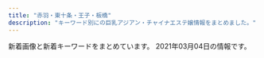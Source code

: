 ```yaml
---
title: "赤羽・東十条・王子・板橋"
description: "キーワード別にの巨乳アジアン・チャイナエステ嬢情報をまとめました。"
---
```


新着画像と新着キーワードをまとめています。
2021年03月04日の情報です。

<DmmAffiliateIns />
<KeywordTable
  shops={
    [
    {
        "img_links": [
            "http://www.darling.esjp.info/files/003.jpg",
            "http://www.darling.esjp.info/img/nav-002.png",
            "http://www.darling.esjp.info/files/007.jpg",
            "http://www.darling.esjp.info/img/tel.png",
            "http://www.darling.esjp.info/img/nav-003.png",
            "http://www.darling.esjp.info/img/nav-006.png",
            "http://www.darling.esjp.info/img/stt.jpg",
            "http://www.darling.esjp.info/img/nav-001.png",
            "http://www.darling.esjp.info/files/002.jpg",
            "http://www.darling.esjp.info/files/008.jpg",
            "http://www.darling.esjp.info/img/stb.jpg",
            "http://www.darling.esjp.info/files/001.jpg",
            "http://www.darling.esjp.info/img/nav-004.png",
            "http://www.darling.esjp.info/img/nav-005.png",
            "http://www.darling.esjp.info/img/top01.png"
        ],
        "url": "http://www.darling.esjp.info/",
        "station": "JR\u8d64\u7fbd\u99c5\u5357\u53e3",
        "keywords": {
            "86": 1,
            "87": 4,
            "D": 5
        },
        "name": "Darling \uff5e\u30c0\u30fc\u30ea\u30f3\uff5e"
    },
    {
        "station": "JR\u8d64\u7fbd\u99c5\u897f\u53e3",
        "img_links": [
            "http://www.cocosia.work/staff/yuyu1.jpg",
            "http://www.cocosia.work/staff/hina.jpg",
            "http://www.cocosia.work/img/header_info.png",
            "http://www.cocosia.work/staff/hina1.jpg",
            "http://www.cocosia.work/staff/riya1.jpg",
            "http://www.cocosia.work/img/int3.jpg",
            "http://www.cocosia.work/img/bn_contact.jpg",
            "http://www.cocosia.work/img/concept_sp.jpg",
            "http://www.cocosia.work/img/int3_sp.jpg",
            "http://www.cocosia.work/staff/mao.jpg",
            "http://www.cocosia.work/staff/rea1.jpg",
            "http://www.cocosia.work/img/bn_contact_sp.jpg",
            "http://www.cocosia.work/img/concept.jpg",
            "http://www.cocosia.work/staff/riya.jpg",
            "http://www.cocosia.work/staff/rea.jpg",
            "http://www.cocosia.work/staff/mika1.jpg",
            "http://www.cocosia.work/img/int1.jpg",
            "http://www.cocosia.work/img/bn_howto.jpg",
            "http://www.cocosia.work/img/int1_sp.jpg",
            "http://www.cocosia.work/staff/mao1.jpg",
            "http://www.cocosia.work/staff/mika.jpg",
            "http://www.cocosia.work/img/bn_howto_sp.jpg",
            "http://www.cocosia.work/img/i_tel.png",
            "http://www.cocosia.work/img/int2_sp.jpg",
            "http://www.cocosia.work/img/int2.jpg",
            "http://www.cocosia.work/staff/yuyu.jpg"
        ],
        "keywords": {
            "87": 6,
            "86": 8,
            "C": 15,
            "D": 10,
            "85": 2,
            "E": 6
        },
        "name": "Cocosia \uff5e\u30b3\u30b3\u30b7\u30a2\uff5e",
        "url": "http://www.cocosia.work/"
    },
    {
        "img_links": [
            "http://ka-en.work/sp/img/t-r.jpg",
            "http://ka-en.work/img/st3.jpg",
            "http://ka-en.work/sp/img/t-a.jpg",
            "http://ka-en.work/sp/img/tit.jpg",
            "http://ka-en.work/img/st9.jpg",
            "http://ka-en.work/sp/img/acc1.jpg",
            "http://ka-en.work/img/fla-1.jpg",
            "http://ka-en.work/img/botton.jpg",
            "http://ka-en.work/sp/img/kanban.jpg",
            "http://ka-en.work/img/botton4.jpg",
            "http://ka-en.work/sp/img/add.jpg",
            "http://ka-en.work/sp/img/pic.jpg",
            "http://ka-en.work/sp/img/st3.jpg",
            "http://ka-en.work/sp/img/p-6.jpg",
            "http://ka-en.work/sp/img/pc.jpg",
            "http://ka-en.work/img/s9.jpg",
            "http://ka-en.work/sp/img/tel.jpg",
            "http://ka-en.work/img/st10.jpg",
            "http://ka-en.work/sp/img/t-o.jpg",
            "http://ka-en.work/img/st7.jpg",
            "http://ka-en.work/img/foot.jpg",
            "http://ka-en.work/sp/img/st7.jpg",
            "http://ka-en.work/sp/img/st10.jpg",
            "http://ka-en.work/img/acc4.jpg",
            "http://ka-en.work/sp/img/st1.jpg",
            "http://ka-en.work/img/head.jpg",
            "http://ka-en.work/img/s3.jpg",
            "http://ka-en.work/sp/img/p-10.jpg",
            "http://ka-en.work/img/botton2.jpg",
            "http://ka-en.work/img/acc3.jpg",
            "http://ka-en.work/img/botton5.jpg",
            "http://ka-en.work/img/s7.jpg",
            "http://ka-en.work/img/fla-3.jpg",
            "http://ka-en.work/img/s2.jpg",
            "http://ka-en.work/img/acc1.jpg",
            "http://ka-en.work/img/fla-2.jpg",
            "http://ka-en.work/img/s4.jpg",
            "http://ka-en.work/img/kanban.jpg",
            "http://ka-en.work/img/st6.jpg",
            "http://ka-en.work/sp/img/st9.jpg",
            "http://ka-en.work/sp/img/cam.jpg",
            "http://ka-en.work/img/botton3.jpg",
            "http://ka-en.work/img/st2.jpg",
            "http://ka-en.work/sp/img/info.jpg",
            "http://ka-en.work/sp/img/st2.jpg",
            "http://ka-en.work/sp/img/sys.jpg",
            "http://ka-en.work/sp/img/p-9.jpg",
            "http://ka-en.work/sp/img/st6.jpg",
            "http://ka-en.work/sp/img/st8.jpg",
            "http://ka-en.work/img/s6.jpg",
            "http://ka-en.work/sp/img/t-s.jpg",
            "http://ka-en.work/img/acc5.jpg",
            "http://ka-en.work/sp/img/acc5.jpg",
            "http://ka-en.work/img/botton6.jpg",
            "http://ka-en.work/sp/img/botton.jpg",
            "http://ka-en.work/sp/img/acc2.jpg",
            "http://ka-en.work/img/st4.jpg",
            "http://ka-en.work/sp/img/t-t.jpg",
            "http://ka-en.work/img/mo.png",
            "http://ka-en.work/sp/img/st4.jpg",
            "http://ka-en.work/sp/img/time.jpg",
            "http://ka-en.work/img/s10.jpg",
            "http://ka-en.work/sp/img/acc4.jpg",
            "http://ka-en.work/img/acc2.jpg",
            "http://ka-en.work/img/st1.jpg",
            "http://ka-en.work/sp/img/acc3.jpg",
            "http://ka-en.work/img/st8.jpg"
        ],
        "url": "http://ka-en.work/",
        "station": "JR\u8d64\u7fbd\u99c5\u6771\u53e3",
        "keywords": {
            "D": 5,
            "84": 1,
            "C": 17,
            "86": 2,
            "87": 1,
            "88": 2,
            "E": 3,
            "85": 12
        },
        "name": "\u83ef\u8276"
    },
    {
        "url": "http://www.crossu.xyz/",
        "keywords": {
            "\u30bb\u30af\u30b7\u30fc": 5
        },
        "station": "JR\u738b\u5b50\u99c5\u5317\u53e3",
        "name": "\u685c\u306e\u604b",
        "img_links": [
            "http://www.crossu.xyz/uploads/180620/1-1P62010193X63.jpg",
            "http://www.crossu.xyz/uploads/190924/1-1Z9241056212J.jpg",
            "http://www.crossu.xyz/uploads/191119/1-19111915043V27.jpg",
            "http://www.crossu.xyz/uploads/200528/1-20052Q52142229.jpg",
            "http://www.crossu.xyz/uploads/191129/1-19112914393CK.jpg",
            "http://www.crossu.xyz/uploads/allimg/180620/1-1P6201013133b.jpg",
            "http://www.crossu.xyz/uploads/181211/1-1Q2111433162D.jpg",
            "http://www.crossu.xyz/templets/default/picture/staff_t.jpg",
            "http://www.crossu.xyz/templets/default/picture/interior_t.jpg",
            "http://www.crossu.xyz/templets/default/picture/head.jpg",
            "http://www.crossu.xyz/templets/default/picture/rec1.png",
            "http://www.crossu.xyz/uploads/180621/1-1P621101232H4.jpg",
            "http://www.crossu.xyz/templets/default/picture/news.jpg",
            "http://www.crossu.xyz/uploads/180620/1-1P62010154K00.png"
        ]
    },
    {
        "name": "Flower",
        "img_links": [
            "http://flower.este88.com/images/m01.jpg",
            "http://flower.este88.com/images/dot.png",
            "http://flower.este88.com/i/images/access2.jpg",
            "http://flower.este88.com/gals/riri1.jpg",
            "http://flower.este88.com/gals/haruka1.jpg",
            "http://flower.este88.com/i/images/access5.jpg",
            "http://flower.este88.com/images/kp01.jpg",
            "http://flower.este88.com/images/m05.jpg",
            "http://flower.este88.com/i/images/access3.jpg",
            "http://flower.este88.com/images/img1.jpg",
            "http://flower.este88.com/images/m02.jpg",
            "http://flower.este88.com/i/images/access7.jpg",
            "http://flower.este88.com/images/m03.jpg",
            "http://flower.este88.com/gals/yuuna1.jpg",
            "http://flower.este88.com/i/images/access4.jpg",
            "http://flower.este88.com/gals/erika1.jpg",
            "http://flower.este88.com/gals/moe1.jpg",
            "http://flower.este88.com/images/m04.jpg",
            "http://flower.este88.com/i/images/access1.jpg",
            "http://flower.este88.com/i/images/access6.jpg",
            "http://flower.este88.com/gals/emi1.jpg"
        ],
        "station": "JR\u8d64\u7fbd\u99c5\u5357\u53e3",
        "url": "http://flower.este88.com/",
        "keywords": {}
    },
    {
        "keywords": {
            "C": 15
        },
        "station": "JR\u738b\u5b50\u99c5\u5317\u53e3",
        "url": "http://oji.pink/",
        "img_links": [
            "http://oji.pink/images/zi_link.png",
            "http://oji.pink/images/yuki.jpg",
            "http://oji.pink/images/r2.jpg",
            "http://oji.pink/images/1.png",
            "http://oji.pink/images/r3.jpg",
            "http://oji.pink/images/zi_staff.png",
            "http://oji.pink/images/g2.jpg",
            "http://oji.pink/images/g1.jpg",
            "http://oji.pink/images/g5.jpg",
            "http://oji.pink/images/r4.jpg",
            "http://oji.pink/images/3.png",
            "http://oji.pink/images/r1.jpg",
            "http://oji.pink/images/aki.jpg",
            "http://oji.pink/images/g7.jpg",
            "http://oji.pink/images/g0.jpg",
            "http://oji.pink/images/top.jpg",
            "http://oji.pink/images/mobile.jpg",
            "http://oji.pink/images/new1.jpg"
        ],
        "name": "\u7f8e\u5065"
    },
    {
        "station": "\u5c3e\u4e45\u99c5",
        "name": "\u5f69\u8679",
        "url": "http://e-yuri.work/",
        "img_links": [
            "http://e-yuri.work/images/3.jpg",
            "http://e-yuri.work/images/head.jpg",
            "http://e-yuri.work/images/interior_t.jpg",
            "http://e-yuri.work/images/int2.jpg",
            "http://e-yuri.work/images/news.jpg",
            "http://e-yuri.work/images/staff_t.jpg",
            "http://e-yuri.work/staff/ayumi.jpg",
            "http://e-yuri.work/images/sys.jpg",
            "http://e-yuri.work/images/int1.jpg",
            "http://e-yuri.work/images/s1.png",
            "http://e-yuri.work/staff/yuyu.jpg",
            "http://e-yuri.work/images/2.jpg",
            "http://e-yuri.work/images/tg.jpg",
            "http://e-yuri.work/images/rec1.jpg",
            "http://e-yuri.work/img/karina1.jpg",
            "http://e-yuri.work/img/yuyu1.jpg",
            "http://e-yuri.work/images/rec2.jpg",
            "http://e-yuri.work/images/1.jpg",
            "http://e-yuri.work/images/ac1.jpg",
            "http://e-yuri.work/staff/karina.jpg",
            "http://e-yuri.work/img/ayumi1.jpg"
        ],
        "keywords": {}
    },
    {
        "img_links": [
            "http://www.e-baby.work/staff/kumi1.jpg",
            "http://www.e-baby.work/staff/karen1.jpg",
            "http://www.e-baby.work/img/all/icon2.png",
            "http://www.e-baby.work/staff/maya1.jpg",
            "http://www.e-baby.work/img/all/loader.png",
            "http://www.e-baby.work/staff/kumic.jpg",
            "http://www.e-baby.work/staff/yuka1.jpg",
            "http://www.e-baby.work/staff/haru1.jpg",
            "http://www.e-baby.work/staff/rina1.jpg"
        ],
        "station": "JR\u8d64\u7fbd\u99c5\u6771\u53e3",
        "url": "http://www.e-baby.work/",
        "keywords": {
            "87": 1,
            "85": 1,
            "84": 1,
            "89": 1,
            "E": 2,
            "86": 2,
            "C": 1,
            "D": 3
        },
        "name": "\u30a2\u30a4\u30ea\u30b9"
    },
    {
        "img_links": [
            "http://esthe-taiwanaroma.com/img/mask02.jpg",
            "http://esthe-taiwanaroma.com/img/ami.jpg",
            "http://esthe-taiwanaroma.com/img/head_img.png",
            "http://esthe-taiwanaroma.com/img/yuki.jpg",
            "http://esthe-taiwanaroma.com/img/sara2.jpg",
            "http://esthe-taiwanaroma.com/img/mask04.jpg",
            "http://esthe-taiwanaroma.com/img/corona-5.jpg",
            "http://esthe-taiwanaroma.com/img/mami.jpg",
            "http://esthe-taiwanaroma.com/img/topbg02.jpg",
            "http://esthe-taiwanaroma.com/img/photo_01.jpg",
            "http://esthe-taiwanaroma.com/img/mask03.jpg",
            "http://esthe-taiwanaroma.com/img/corona-3.jpg",
            "http://esthe-taiwanaroma.com/img/mami03.png",
            "http://esthe-taiwanaroma.com/img/corona-4.jpg",
            "http://esthe-taiwanaroma.com/img/tel_img.png",
            "http://esthe-taiwanaroma.com/img/mask05.jpg",
            "http://esthe-taiwanaroma.com/img/sara002.jpg",
            "http://esthe-taiwanaroma.com/img/anna.png",
            "http://esthe-taiwanaroma.com/img/reina3.jpg",
            "http://esthe-taiwanaroma.com/img/emi001.jpg",
            "http://esthe-taiwanaroma.com/img/hina.jpg",
            "http://esthe-taiwanaroma.com/img/pagetop.png",
            "http://esthe-taiwanaroma.com/img/kaori2.jpg",
            "http://esthe-taiwanaroma.com/img/corona-2.jpg",
            "http://esthe-taiwanaroma.com/img/mask01.jpg",
            "http://esthe-taiwanaroma.com/img/miki.jpg"
        ],
        "name": "\u53f0\u6e7e\u30a2\u30ed\u30de",
        "station": "JR\u8d64\u7fbd\u99c5\u5357\u53e3",
        "keywords": {},
        "url": "http://esthe-taiwanaroma.com/"
    },
    {
        "img_links": [
            "http://kissyourelax.xyz/uploads/190625/1-1Z625203Q3N2.jpg",
            "http://kissyourelax.xyz/uploads/200812/1-200Q212540D24.jpg",
            "http://kissyourelax.xyz/uploads/190920/1-1Z9200Z645220.jpg",
            "http://kissyourelax.xyz/uploads/190712/1-1ZG2111F3448.jpg",
            "http://kissyourelax.xyz/uploads/190422/1-1Z422143352a6.jpg",
            "http://kissyourelax.xyz/uploads/190625/1-1Z625204313L6.jpg",
            "http://kissyourelax.xyz/img/s0.png",
            "http://kissyourelax.xyz/uploads/191213/1-19121315493M58.jpg",
            "http://kissyourelax.xyz/uploads/190422/1-1Z422144244F3.jpg",
            "http://kissyourelax.xyz/uploads/200812/1-200Q2125423452.jpg",
            "http://kissyourelax.xyz/uploads/190426/1-1Z4261G221600.jpg",
            "http://kissyourelax.xyz/uploads/190426/1-1Z4261G1591I.jpg",
            "http://kissyourelax.xyz/uploads/190514/1-1Z5140R044351.jpg",
            "http://kissyourelax.xyz/uploads/191213/1-1912131550052E.jpg",
            "http://kissyourelax.xyz/uploads/190802/1-1ZP20P930U4.jpg",
            "http://kissyourelax.xyz/uploads/190712/1-1ZG2111A3147.jpg",
            "http://kissyourelax.xyz/uploads/200929/1-200929125H1111.jpg",
            "http://kissyourelax.xyz/uploads/190514/1-1Z5140R02A31.jpg",
            "http://kissyourelax.xyz/uploads/191129/1-191129154603T5.jpg",
            "http://kissyourelax.xyz/uploads/190422/1-1Z42214343N22.jpg",
            "http://kissyourelax.xyz/img/botton.jpg",
            "http://kissyourelax.xyz/uploads/190802/1-1ZP20P91YN.jpg",
            "http://kissyourelax.xyz/uploads/200929/1-200929125F62K.jpg",
            "http://kissyourelax.xyz/uploads/190426/1-1Z4261G229208.jpg"
        ],
        "url": "http://kissyourelax.xyz/",
        "station": "JR\u8d64\u7fbd\u99c5",
        "keywords": {},
        "name": "Kiss you"
    },
    {
        "url": "http://www.l-yuri.work/",
        "name": "\u767e\u5408",
        "station": "\u84ee\u6839\u99c5\u6771\u53e3",
        "img_links": [
            "http://www.l-yuri.work/images/4.png",
            "http://www.l-yuri.work/images/tg.jpg",
            "http://www.l-yuri.work/img/aki1.jpg",
            "http://www.l-yuri.work/images/1.png",
            "http://www.l-yuri.work/images/2.png",
            "http://www.l-yuri.work/images/s1.png",
            "http://www.l-yuri.work/images/interior_t.jpg",
            "http://www.l-yuri.work/images/h_line.jpg",
            "http://www.l-yuri.work/staff/aki.jpg",
            "http://www.l-yuri.work/img/emi1.jpg",
            "http://www.l-yuri.work/staff/yuki.jpg",
            "http://www.l-yuri.work/images/head.jpg",
            "http://www.l-yuri.work/staff/emi.jpg",
            "http://www.l-yuri.work/images/3.png",
            "http://www.l-yuri.work/img/yuki1.jpg",
            "http://www.l-yuri.work/images/int1.png",
            "http://www.l-yuri.work/images/mobile.jpg",
            "http://www.l-yuri.work/images/sys.png",
            "http://www.l-yuri.work/images/tel.jpg",
            "http://www.l-yuri.work/img/rina1.jpg",
            "http://www.l-yuri.work/images/news.png",
            "http://www.l-yuri.work/images/int2.png",
            "http://www.l-yuri.work/staff/rina.jpg",
            "http://www.l-yuri.work/images/staff_t.jpg"
        ],
        "keywords": {}
    },
    {
        "img_links": [],
        "url": "http://tenpo5.iest.info/",
        "name": "\u3084\u3059\u3089\u304e",
        "keywords": {},
        "station": "JR\u738b\u5b50\u99c5\u5317\u53e3"
    },
    {
        "keywords": {
            "86": 4,
            "85": 9,
            "90": 2,
            "84": 4
        },
        "img_links": [
            "http://lastpara.net/image/cast/cast_287_1_s.jpg",
            "http://lastpara.net/image/cast/cast_262_1_l.jpg",
            "http://lastpara.net/img/recuit.png",
            "http://lastpara.net/image/cast/cast_286_1_s.jpg",
            "http://lastpara.net/image/cast/cast_265_1_l.jpg",
            "http://lastpara.net/image/cast/cast_259_1_l.jpg",
            "http://lastpara.net/image/cast/cast_259_1_s.jpg",
            "http://lastpara.net/image/cast/cast_256_1_l.jpg",
            "http://lastpara.net/img/news-ttl.jpg",
            "http://lastpara.net/img/event/camp_top_02.jpg",
            "http://lastpara.net/image/cast/cast_287_1_l.jpg",
            "http://lastpara.net/image/cast/cast_263_1_s.jpg",
            "http://lastpara.net/image/cast/cast_265_1_s.jpg",
            "http://lastpara.net/image/cast/cast_255_1_l.jpg",
            "http://lastpara.net/image/cast/cast_263_1_l.jpg",
            "http://lastpara.net/image/cast/cast_256_1_s.jpg",
            "http://lastpara.net/image/cast/cast_261_1_l.jpg",
            "http://lastpara.net/image/cast/cast_286_1_l.jpg"
        ],
        "name": "Last Paradise \uff5e\u30e9\u30b9\u30c8\u30d1\u30e9\u30c0\u30a4\u30b9\uff5e",
        "station": "JR\u8d64\u7fbd\u99c5\u5357\u53e3",
        "url": "http://lastpara.net/"
    },
    {
        "keywords": {
            "82": 2,
            "84": 2,
            "87": 2,
            "86": 4
        },
        "url": "http://angel-aroma.net/",
        "img_links": [
            "http://angel-aroma.net/img/sta1.jpg",
            "http://angel-aroma.net/img/m4.jpg",
            "http://angel-aroma.net/img/sta6.jpg",
            "http://angel-aroma.net/img/m10.jpg",
            "http://angel-aroma.net/img/sta2.jpg",
            "http://angel-aroma.net/img/qr.jpg",
            "http://angel-aroma.net/img/m2.jpg",
            "http://angel-aroma.net/img/m6.jpg",
            "http://angel-aroma.net/img/sta3.jpg",
            "http://angel-aroma.net/img/m3.jpg",
            "http://angel-aroma.net/img/m5.jpg",
            "http://angel-aroma.net/img/sta5.jpg",
            "http://angel-aroma.net/img/stafft.jpg",
            "http://angel-aroma.net/img/m1.jpg",
            "http://angel-aroma.net/img/m20.jpg",
            "http://angel-aroma.net/img/m30.jpg",
            "http://angel-aroma.net/img/top.jpg",
            "http://angel-aroma.net/img/no.png"
        ],
        "name": "\u30c0\u30fc\u30ea\u30f3",
        "station": "JR\u8d64\u7fbd\u99c5\u6771\u53e3"
    },
    {
        "img_links": [
            "http://www.goodtime.iesjp.com/images/m-top03.jpg",
            "http://www.goodtime.iesjp.com/images/m-top-right04.jpg",
            "http://www.goodtime.iesjp.com/images/m-yejiao.jpg",
            "http://www.goodtime.iesjp.com/files/004.jpg",
            "http://www.goodtime.iesjp.com/photo_news/upimg/43415603819cc9fd0d_1.jpg",
            "http://www.goodtime.iesjp.com/images/m-top-right02.jpg",
            "http://www.goodtime.iesjp.com/files/002.jpg",
            "http://www.goodtime.iesjp.com/images/m-left.jpg",
            "http://www.goodtime.iesjp.com/photo_news/upimg/529386029caabbb08f_0.jpg",
            "http://www.goodtime.iesjp.com/photo_news/upimg/39901600bd6533312b_0.jpg",
            "http://www.goodtime.iesjp.com/images/m-top-right01.jpg",
            "http://www.goodtime.iesjp.com/files/003.jpg",
            "http://www.goodtime.iesjp.com/images/m-right.jpg",
            "http://www.goodtime.iesjp.com/files/005.jpg",
            "http://www.goodtime.iesjp.com/images/m-top02.jpg",
            "http://www.goodtime.iesjp.com/images/top-left01.jpg",
            "http://www.goodtime.iesjp.com/images/m-top-right03.jpg",
            "http://www.goodtime.iesjp.com/images/call.png",
            "http://www.goodtime.iesjp.com/photo_news/upimg/20911603de0e3ad912_0.jpg",
            "http://www.goodtime.iesjp.com/images/m-head.jpg"
        ],
        "keywords": {
            "C": 2,
            "87": 6,
            "D": 6,
            "83": 2
        },
        "name": "GOOD TIME",
        "station": "\u8d64\u7fbd\u5ca9\u6df5\u99c52\u756a\u51fa\u53e3",
        "url": "http://www.goodtime.iesjp.com/"
    },
    {
        "station": "JR\u8d64\u7fbd\u99c5\u5357\u6539\u672d\u53e3(\u6771)",
        "name": "FLOWER",
        "img_links": [
            "http://esthe-japan.work/flower/upload/202004/1588153474.png"
        ],
        "url": "http://esthe-japan.work/flower/",
        "keywords": {
            "98": 1,
            "89": 3,
            "\u30bb\u30af\u30b7\u30fc": 6,
            "88": 3,
            "87": 3
        }
    },
    {
        "name": "Only one \uff5e\u30aa\u30f3\u30ea\u30fc\u30ef\u30f3\uff5e",
        "url": "http://www.roserelaxation.info/",
        "keywords": {},
        "img_links": [
            "http://www.roserelaxation.info/upload/images/20170525_102731.jpg",
            "http://www.roserelaxation.info/upload/202007/thumb/1594636246.jpg",
            "http://www.roserelaxation.info/upload/202007/1594636355.jpg",
            "http://www.roserelaxation.info/upload/201801/thumb_dis/1517150493.jpg",
            "http://www.roserelaxation.info/upload/201708/1502280972.jpg",
            "http://www.roserelaxation.info/upload/201807/thumb_dis/1531195952.jpg",
            "http://www.roserelaxation.info/upload/201807/1531197286.jpg",
            "http://www.roserelaxation.info/upload/202007/1594636246.jpg",
            "http://www.roserelaxation.info/upload/images/20171206_133002.jpg",
            "http://www.roserelaxation.info/upload/201708/thumb_dis/1502280972.jpg",
            "http://www.roserelaxation.info/upload/202007/thumb/1594636355.jpg",
            "http://www.roserelaxation.info/upload/images/20171206_132851.jpg",
            "http://www.roserelaxation.info/upload/201712/thumb_dis/1512155748.jpg",
            "http://www.roserelaxation.info/upload/202007/thumb_dis/1594636322.jpg",
            "http://www.roserelaxation.info/upload/201807/1531195547.jpg",
            "http://www.roserelaxation.info/upload/201801/1517150493.jpg",
            "http://www.roserelaxation.info/upload/201801/thumb/1517150493.jpg",
            "http://www.roserelaxation.info/upload/201807/thumb_dis/1531195547.jpg",
            "http://www.roserelaxation.info/upload/201807/thumb/1531195547.jpg",
            "http://www.roserelaxation.info/upload/images/20171214_032900.jpg",
            "http://www.roserelaxation.info/upload/202007/thumb_dis/1594636684.jpg",
            "http://www.roserelaxation.info/upload/201808/thumb_dis/1535596152.jpg",
            "http://www.roserelaxation.info/upload/202007/thumb/1594636684.jpg",
            "http://www.roserelaxation.info/upload/202007/thumb_dis/1594636355.jpg",
            "http://www.roserelaxation.info/upload/201807/thumb_dis/1531197286.jpg",
            "http://www.roserelaxation.info/upload/202008/1598846272.jpg",
            "http://www.roserelaxation.info/upload/201712/1512155748.jpg",
            "http://www.roserelaxation.info/upload/images/20171206_132823.jpg",
            "http://www.roserelaxation.info/upload/202007/1594636684.jpg",
            "http://www.roserelaxation.info/upload/201712/thumb/1512155748.jpg",
            "http://www.roserelaxation.info/upload/images/20170613_104732.jpg",
            "http://www.roserelaxation.info/upload/201707/1499300573.jpg",
            "http://www.roserelaxation.info/upload/images/20171206_132919.jpg",
            "http://www.roserelaxation.info/upload/201807/thumb/1531195952.jpg",
            "http://www.roserelaxation.info/upload/201807/1531195952.jpg",
            "http://www.roserelaxation.info/upload/202007/thumb_dis/1594636246.jpg",
            "http://www.roserelaxation.info/upload/images/20170706_091357.jpg"
        ],
        "station": "JR\u8d64\u7fbd\u99c5\u5357\u53e3"
    },
    {
        "name": "\u5922\u3054",
        "station": "JR\u5341\u6761\u99c5\u5357\u53e3",
        "img_links": [
            "https://yumego.tyo.cm/images/room3.jpg",
            "https://yumego.tyo.cm/photos/sites/83/2020/12/2020120610415227.jpg",
            "https://yumego.tyo.cm/images/room4.jpg",
            "https://yumego.tyo.cm/images/tit_staff02.png",
            "https://yumego.tyo.cm/photos/sites/83/2020/12/2020120802122351.jpg",
            "https://yumego.tyo.cm/images/tit_therapist.png",
            "https://yumego.tyo.cm/images/tit_new.png",
            "https://yumego.tyo.cm/images/room1.jpg",
            "https://yumego.tyo.cm/images/room2.jpg",
            "https://yumego.tyo.cm/images/sp_top.jpg",
            "https://yumego.tyo.cm/images/sp_tit_therapist.png",
            "https://yumego.tyo.cm/images/img_tel.png",
            "https://yumego.tyo.cm/photos/sites/83/2020/12/2020120108205259.jpg",
            "https://yumego.tyo.cm/photos/sites/83/2020/12/2020120108205582.jpg",
            "https://yumego.tyo.cm/photos/sites/83/2020/12/2020120610415359.jpg",
            "https://yumego.tyo.cm/images/tit_twitter.png",
            "https://yumego.tyo.cm/images/sp_tit_new.png",
            "https://yumego.tyo.cm/photos/sites/83/2020/12/2020120610415351.jpg",
            "https://yumego.tyo.cm/images/sp_tit_staff01.png",
            "https://yumego.tyo.cm/photos/sites/83/2020/12/2020120108205393.jpg",
            "https://yumego.tyo.cm/images/tit_staff01.png",
            "https://yumego.tyo.cm/photos/sites/83/2020/12/2020120802122165.jpg",
            "https://yumego.tyo.cm/images/top.jpg",
            "https://yumego.tyo.cm/images/sp_tit_twitter.png",
            "https://yumego.tyo.cm/images/maining.jpg",
            "https://yumego.tyo.cm/images/sp_tit_staff02.png",
            "https://yumego.tyo.cm/photos/sites/83/2020/12/2020120610415197.jpg",
            "https://yumego.tyo.cm/photos/sites/83/2021/02/2021020212253138.jpg"
        ],
        "url": "https://yumego.tyo.cm/",
        "keywords": {
            "D": 36,
            "86": 18,
            "88": 12,
            "85": 6
        }
    },
    {
        "img_links": [
            "http://shanshan-esthe.com/img/sta0.jpg",
            "http://shanshan-esthe.com/img/sta14.jpg",
            "http://shanshan-esthe.com/img/st14.jpg",
            "http://shanshan-esthe.com/img/st16.jpg",
            "http://shanshan-esthe.com/img/no.png"
        ],
        "name": "\u9999\u9999",
        "keywords": {
            "D": 2,
            "86": 2
        },
        "url": "http://shanshan-esthe.com/",
        "station": "JR\u6771\u5341\u6761\u99c5\u5317\u53e3"
    },
    {
        "name": "Love Sea",
        "img_links": [
            "https://higashijujo-mensesthe.com/2019/08/10/kimi-s1.jpg",
            "https://higashijujo-mensesthe.com/images/flower.png",
            "https://higashijujo-mensesthe.com/icon/yelp.png",
            "https://higashijujo-mensesthe.com/staff/satomi-l1.jpg",
            "https://higashijujo-mensesthe.com/staff/rika-s1.jpg",
            "https://higashijujo-mensesthe.com/room/room-l3.jpg",
            "https://higashijujo-mensesthe.com/images/footer-l.png",
            "https://higashijujo-mensesthe.com/staff/lime-l1.jpg",
            "https://higashijujo-mensesthe.com/images/footer-r.png",
            "https://higashijujo-mensesthe.com/2020/02/29/lime-s1.jpg",
            "https://higashijujo-mensesthe.com/images/main-sp.jpg",
            "https://higashijujo-mensesthe.com/2019/08/23/satomi-s1.jpg",
            "https://higashijujo-mensesthe.com/images/camp.jpg",
            "https://higashijujo-mensesthe.com/room/esthe3.jpg",
            "https://higashijujo-mensesthe.com/staff/lime-s1.jpg",
            "https://higashijujo-mensesthe.com/staff/runa-s1.jpg",
            "https://higashijujo-mensesthe.com/room/room-l4.jpg",
            "https://higashijujo-mensesthe.com/menu/gallery.png",
            "https://higashijujo-mensesthe.com/icon/twitter.png",
            "https://higashijujo-mensesthe.com/2019/08/22/runa-s1.jpg",
            "https://higashijujo-mensesthe.com/staff/runa-l1.jpg",
            "https://higashijujo-mensesthe.com/staff/rika-l1.jpg",
            "https://higashijujo-mensesthe.com/icon/line.png",
            "https://higashijujo-mensesthe.com/button/staff.png",
            "https://higashijujo-mensesthe.com/room/room-l1.jpg",
            "https://higashijujo-mensesthe.com/images/qrcode.png",
            "https://higashijujo-mensesthe.com/menu/friend.png",
            "https://higashijujo-mensesthe.com/staff/kimi-l1.jpg",
            "https://higashijujo-mensesthe.com/room/room-l2.jpg",
            "https://higashijujo-mensesthe.com/button/blog.png",
            "https://higashijujo-mensesthe.com/staff/satomi-s1.jpg",
            "https://higashijujo-mensesthe.com/menu/info.png",
            "https://higashijujo-mensesthe.com/room/esthe2.jpg",
            "https://higashijujo-mensesthe.com/images/main1.jpg",
            "https://higashijujo-mensesthe.com/button/home.png",
            "https://higashijujo-mensesthe.com/menu/home.png",
            "https://higashijujo-mensesthe.com/2019/10/21/rika-s1.jpg",
            "https://higashijujo-mensesthe.com/room/esthe1.jpg",
            "https://higashijujo-mensesthe.com/staff/kimi-l2.jpg",
            "https://higashijujo-mensesthe.com/images/header3.png",
            "https://higashijujo-mensesthe.com/images/clear.png",
            "https://higashijujo-mensesthe.com/icon/facebook.png",
            "https://higashijujo-mensesthe.com/staff/kimi-s2.jpg",
            "https://higashijujo-mensesthe.com/menu/blog.png",
            "https://higashijujo-mensesthe.com/staff/kimi-s1.jpg"
        ],
        "keywords": {},
        "url": "https://higashijujo-mensesthe.com/",
        "station": "JR\u6771\u5341\u6761\u99c5\u5317\u53e3"
    }
]
}
/>
<DmmAffiliateScript />
